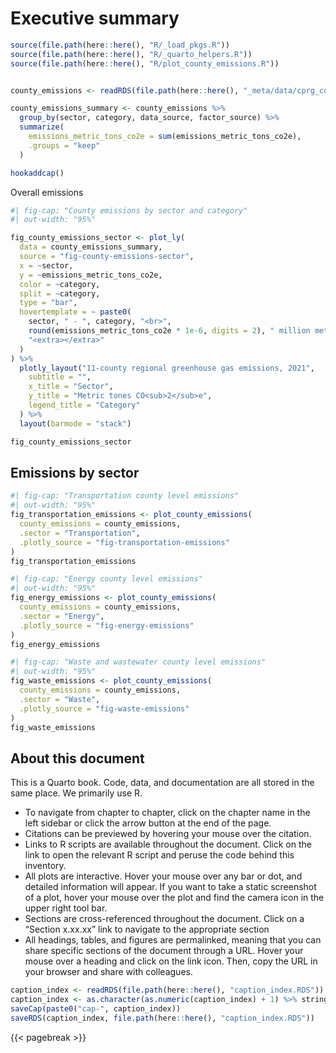 # Executive summary {.unnumbered}
```r
source(file.path(here::here(), "R/_load_pkgs.R"))
source(file.path(here::here(), "R/_quarto_helpers.R"))
source(file.path(here::here(), "R/plot_county_emissions.R"))


county_emissions <- readRDS(file.path(here::here(), "_meta/data/cprg_county_emissions.RDS"))

county_emissions_summary <- county_emissions %>%
  group_by(sector, category, data_source, factor_source) %>%
  summarize(
    emissions_metric_tons_co2e = sum(emissions_metric_tons_co2e),
    .groups = "keep"
  )

hookaddcap()
```

Overall emissions

<!-- TODO sentence here with percentages, by sector and data source. Will be put into Word doc -->

```r
#| fig-cap: "County emissions by sector and category"
#| out-width: "95%"

fig_county_emissions_sector <- plot_ly(
  data = county_emissions_summary,
  source = "fig-county-emissions-sector",
  x = ~sector,
  y = ~emissions_metric_tons_co2e,
  color = ~category,
  split = ~category,
  type = "bar",
  hovertemplate = ~ paste0(
    sector, " - ", category, "<br>",
    round(emissions_metric_tons_co2e * 1e-6, digits = 2), " million metric tons CO<sub>2</sub>e", "<br>",
    "<extra></extra>"
  )
) %>%
  plotly_layout("11-county regional greenhouse gas emissions, 2021",
    subtitle = "",
    x_title = "Sector",
    y_title = "Metric tones CO<sub>2</sub>e",
    legend_title = "Category"
  ) %>%
  layout(barmode = "stack")

fig_county_emissions_sector
```

## Emissions by sector

```r
#| fig-cap: "Transportation county level emissions"
#| out-width: "95%"
fig_transportation_emissions <- plot_county_emissions(
  county_emissions = county_emissions,
  .sector = "Transportation",
  .plotly_source = "fig-transportation-emissions"
)
fig_transportation_emissions
```

```r
#| fig-cap: "Energy county level emissions"
#| out-width: "95%"
fig_energy_emissions <- plot_county_emissions(
  county_emissions = county_emissions,
  .sector = "Energy",
  .plotly_source = "fig-energy-emissions"
)
fig_energy_emissions
```

```r
#| fig-cap: "Waste and wastewater county level emissions"
#| out-width: "95%"
fig_waste_emissions <- plot_county_emissions(
  county_emissions = county_emissions,
  .sector = "Waste",
  .plotly_source = "fig-waste-emissions"
)
fig_waste_emissions
```


## About this document

This is a Quarto book. Code, data, and documentation are all stored in the same place. We primarily use R. 

- To navigate from chapter to chapter, click on the chapter name in the left sidebar or click the arrow button at the end of the page.
- Citations can be previewed by hovering your mouse over the citation.
- Links to R scripts are available throughout the document. Click on the link to open the relevant R script and peruse the code behind this inventory.
- All plots are interactive. Hover your mouse over any bar or dot, and detailed information will appear. If you want to take a static screenshot of a plot, hover your mouse over the plot and find the camera icon in the upper right tool bar.
- Sections are cross-referenced throughout the document. Click on a "Section x.xx.xx" link to navigate to the appropriate section
- All headings, tables, and figures are permalinked, meaning that you can share specific sections of the document through a URL. Hover your mouse over a heading and click on the link icon. Then, copy the URL in your browser and share with colleagues. 


```r
caption_index <- readRDS(file.path(here::here(), "caption_index.RDS"))
caption_index <- as.character(as.numeric(caption_index) + 1) %>% stringr::str_pad(width = 2, side = "left", pad = "0")
saveCap(paste0("cap-", caption_index))
saveRDS(caption_index, file.path(here::here(), "caption_index.RDS"))
```

{{< pagebreak >}}

